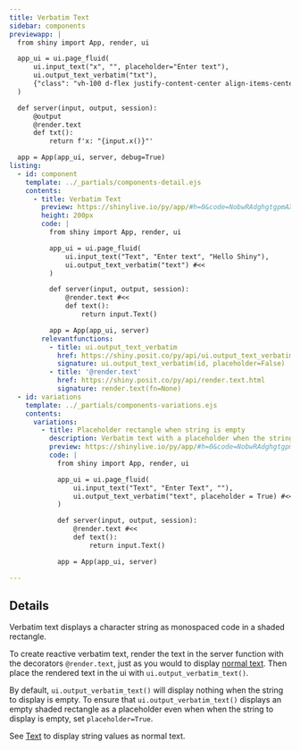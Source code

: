 ```yaml
---
title: Verbatim Text
sidebar: components
previewapp: |
  from shiny import App, render, ui

  app_ui = ui.page_fluid(
      ui.input_text("x", "", placeholder="Enter text"),
      ui.output_text_verbatim("txt"),
      {"class": "vh-100 d-flex justify-content-center align-items-center flex-column px-4"}
  )

  def server(input, output, session):
      @output
      @render.text
      def txt():
          return f'x: "{input.x()}"'

  app = App(app_ui, server, debug=True)
listing:
  - id: component
    template: ../_partials/components-detail.ejs
    contents:
      - title: Verbatim Text
        preview: https://shinylive.io/py/app/#h=0&code=NobwRAdghgtgpmAXGKAHVA6VBPMAaMAYwHsIAXOcpMAMwCdiYACAZwAsBLCbJjmVYnTJMAgujxM6lACZw6EgK4cAOhFVpUAfSVMAvEyVYoAcziaaAGyXSAFKqYODHDF1QKymigA8ydsABU4H2V8JhCAUXI5Jm8yEIkQgAk4CwtiJgBlTm4QgEo8e0dDYnc3D1jNADc5ACMoMj4-WLymAGIAHnbVXNVVWRpWOWq6G1d3CRKyMokWOBYWDlJcxEKHAAEpCFk6DFi2ztWmfpig32XDx0k4MgU6CF4IMoxAnxsetWh0PVF0Gw1tDgzIZyXJgAC+AF0gA
        height: 200px
        code: |
          from shiny import App, render, ui

          app_ui = ui.page_fluid(
              ui.input_text("Text", "Enter text", "Hello Shiny"),
              ui.output_text_verbatim("text") #<<
          )

          def server(input, output, session):
              @render.text #<<
              def text():
                  return input.Text()

          app = App(app_ui, server)
        relevantfunctions:
          - title: ui.output_text_verbatim
            href: https://shiny.posit.co/py/api/ui.output_text_verbatim.html
            signature: ui.output_text_verbatim(id, placeholder=False)
          - title: '@render.text'
            href: https://shiny.posit.co/py/api/render.text.html
            signature: render.text(fn=None)
  - id: variations
    template: ../_partials/components-variations.ejs
    contents:
      variations:
        - title: Placeholder rectangle when string is empty
          description: Verbatim text with a placeholder when the string to display is empty (see Details above).
          preview: https://shinylive.io/py/app/#h=0&code=NobwRAdghgtgpmAXGKAHVA6VBPMAaMAYwHsIAXOcpMAMwCdiYACAZwAsBLCbJjmVYnTJMAgujxM6lACZw6EgK4cAOhFVpUAfSVMAvEyVYoAcziaaAGyXSAFKqYODHDF1QKymigA8ydsABU4H2V8JhCAUXI5JkDg0JCQgEo8e0dDYnc3D28PADc5ACMoMj4-HJCJVAsoQjg2YgtZOj0YugU4RKYAYgAeHtVE1VVZGlY5fLobV3cJDLIsiRY4FhYOUkTEVIcAASkIJoxyiEcmEaYcmw2tk8k4MgU6Y+myDFjfQbVodBaxVBsNbQcRbjOSJMAAXwAukA
          code: |
            from shiny import App, render, ui

            app_ui = ui.page_fluid(
                ui.input_text("Text", "Enter Text", ""),
                ui.output_text_verbatim("text", placeholder = True) #<<
            )

            def server(input, output, session):
                @render.text #<<
                def text():
                    return input.Text()

            app = App(app_ui, server)

---
```


:::{#component}
:::

## Details

Verbatim text displays a character string as monospaced code in a shaded rectangle.

To create reactive verbatim text, render the text in the server function with the decorators `@render.text`, just as you would to display [normal text](text.qmd). Then place the rendered text in the ui with `ui.output_verbatim_text()`.

By default, `ui.output_verbatim_text()` will display nothing when the string to display is empty. To ensure that `ui.output_verbatim_text()` displays an empty shaded rectangle as a placeholder even when when the string to display is empty, set `placeholder=True`.

See [Text](text.qmd) to display string values as normal text.

:::{#variations}
:::